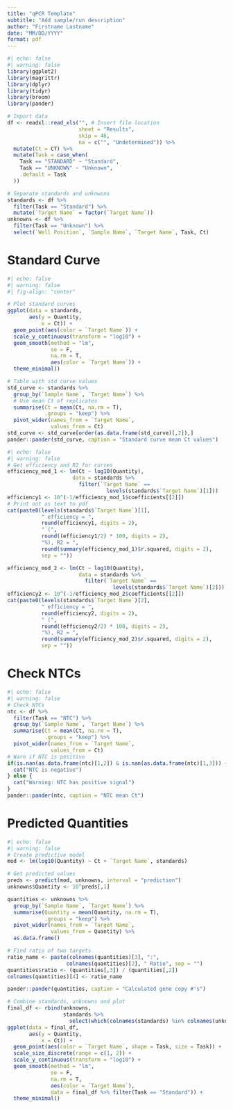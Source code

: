 ---
title: "qPCR Template"
subtitle: "Add sample/run description"
author: "Firstname Lastname"
date: "MM/DD/YYYY"
format: pdf
---
```{r}
#| echo: false
#| warning: false
library(ggplot2)
library(magrittr)
library(dplyr)
library(tidyr)
library(broom)
library(pander)

# Import data
df <- readxl::read_xls("", # Insert file location
                       sheet = "Results",
                       skip = 46,
                       na = c("", "Undetermined")) %>%
  mutate(Ct = CT) %>%
  mutate(Task = case_when(
    Task == "STANDARD" ~ "Standard",
    Task == "UNKNOWN" ~ "Unknown",
    .default = Task
  ))

# Separate standards and unknwons
standards <- df %>%
  filter(Task == "Standard") %>%
  mutate(`Target Name` = factor(`Target Name`))
unknowns <- df %>%
  filter(Task == "Unknown") %>%
  select(`Well Position`, `Sample Name`, `Target Name`, Task, Ct)
```
# Standard Curve
```{r}
#| echo: false
#| warning: false
#| fig-align: "center"

# Plot standard curves
ggplot(data = standards,
       aes(y = Quantity,
           x = Ct)) +
  geom_point(aes(color = `Target Name`)) +
  scale_y_continuous(transform = "log10") +
  geom_smooth(method = "lm",
              se = F,
              na.rm = T,
              aes(color = `Target Name`)) +
  theme_minimal()

# Table with std curve values
std_curve <- standards %>%
  group_by(`Sample Name`, `Target Name`) %>%
  # Use mean Ct of replicates
  summarise(Ct = mean(Ct, na.rm = T),
            .groups = "keep") %>%
  pivot_wider(names_from = `Target Name`,
              values_from = Ct)
std_curve <- std_curve[order(as.data.frame(std_curve)[,2]),]
pander::pander(std_curve, caption = "Standard curve mean Ct values")
```
```{r}
#| echo: false
#| warning: false
# Get efficiency and R2 for curves
efficiency_mod_1 <- lm(Ct ~ log10(Quantity),
                     data = standards %>%
                       filter(`Target Name` ==
                                levels(standards$`Target Name`)[1]))
efficiency1 <- 10^(-1/efficiency_mod_1$coefficients[[2]])
# Print out as text to pdf
cat(paste0(levels(standards$`Target Name`)[1],
           " efficiency = ",
           round(efficiency1, digits = 2),
           " (",
           round((efficiency1/2) * 100, digits = 2),
           "%), R2 = ",
           round(summary(efficiency_mod_1)$r.squared, digits = 2),
           sep = ""))

efficiency_mod_2 <- lm(Ct ~ log10(Quantity),
                       data = standards %>%
                         filter(`Target Name` ==
                                  levels(standards$`Target Name`)[2]))
efficiency2 <- 10^(-1/efficiency_mod_2$coefficients[[2]])
cat(paste0(levels(standards$`Target Name`)[2],
           " efficiency = ",
           round(efficiency2, digits = 2),
           " (",
           round((efficiency2/2) * 100, digits = 2),
           "%), R2 = ",
           round(summary(efficiency_mod_2)$r.squared, digits = 2),
           sep = ""))
```
\newpage
# Check NTCs
```{r}
#| echo: false
#| warning: false
# Check NTCs 
ntc <- df %>%
  filter(Task == "NTC") %>%
  group_by(`Sample Name`, `Target Name`) %>%
  summarise(Ct = mean(Ct, na.rm = T),
            .groups = "keep") %>%
  pivot_wider(names_from = `Target Name`,
              values_from = Ct)
# Warn if NTC is positive
if(is.nan(as.data.frame(ntc)[1,2]) & is.nan(as.data.frame(ntc)[1,3])) {
  cat("NTC is negative")
} else {
  cat("Warning: NTC has positive signal")
}
pander::pander(ntc, caption = "NTC mean Ct")
```
# Predicted Quantities
```{r}
#| echo: false
#| warning: false
# Create predictive model
mod <- lm(log10(Quantity) ~ Ct + `Target Name`, standards)

# Get predicted values
preds <- predict(mod, unknowns, interval = "prediction") 
unknowns$Quantity <- 10^preds[,1]

quantities <- unknowns %>%
  group_by(`Sample Name`, `Target Name`) %>%
  summarise(Quantity = mean(Quantity, na.rm = T),
            .groups = "keep") %>%
  pivot_wider(names_from = `Target Name`,
              values_from = Quantity) %>%
  as.data.frame()

# Find ratio of two targets
ratio_name <- paste(colnames(quantities)[3], ":",
                   colnames(quantities)[2], " Ratio", sep = "")
quantities$ratio <- (quantities[,3]) / (quantities[,2])
colnames(quantities)[4] <- ratio_name

pander::pander(quantities, caption = "Calculated gene copy #'s")

# Combine standards, unknowns and plot
final_df <- rbind(unknowns,
                  standards %>%
                    select(which(colnames(standards) %in% colnames(unknowns))))
ggplot(data = final_df,
       aes(y = Quantity,
           x = Ct)) +
  geom_point(aes(color = `Target Name`, shape = Task, size = Task)) +
  scale_size_discrete(range = c(1, 2)) +
  scale_y_continuous(transform = "log10") +
  geom_smooth(method = "lm",
              se = F,
              na.rm = T,
              aes(color = `Target Name`),
              data = final_df %>% filter(Task == "Standard")) +
  theme_minimal()
```

